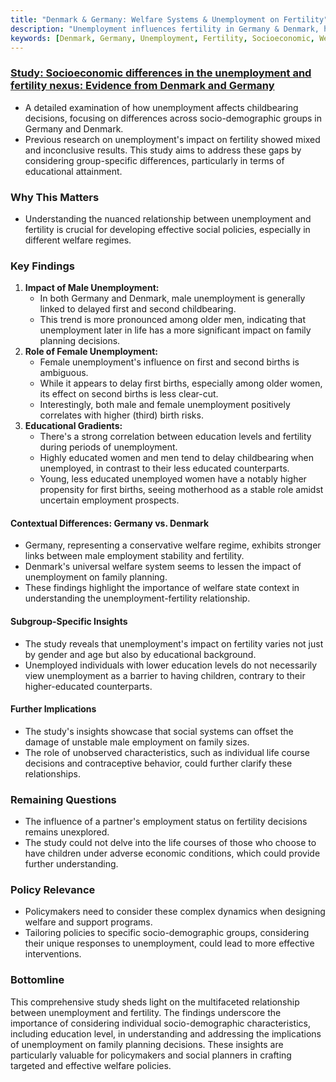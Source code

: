 ```yaml
---
title: "Denmark & Germany: Welfare Systems & Unemployment on Fertility"
description: "Unemployment influences fertility in Germany & Denmark, highlighting education's role & welfare system differences."
keywords: [Denmark, Germany, Unemployment, Fertility, Socioeconomic, Welfare Systems, Family Planning, Education Level, Policy Implications, Social Dynamics]
---
```


### [Study: Socioeconomic differences in the unemployment and fertility nexus: Evidence from Denmark and Germany](https://www.sciencedirect.com/science/article/pii/S1040260814000082#sec0065)

* A detailed examination of how unemployment affects childbearing decisions, focusing on differences across socio-demographic groups in Germany and Denmark.
* Previous research on unemployment's impact on fertility showed mixed and inconclusive results. This study aims to address these gaps by considering group-specific differences, particularly in terms of educational attainment.

### **Why This Matters**

* Understanding the nuanced relationship between unemployment and fertility is crucial for developing effective social policies, especially in different welfare regimes.

### **Key Findings**

1. **Impact of Male Unemployment:**
   * In both Germany and Denmark, male unemployment is generally linked to delayed first and second childbearing.
   * This trend is more pronounced among older men, indicating that unemployment later in life has a more significant impact on family planning decisions.
2. **Role of Female Unemployment:**
   * Female unemployment's influence on first and second births is ambiguous.
   * While it appears to delay first births, especially among older women, its effect on second births is less clear-cut.
   * Interestingly, both male and female unemployment positively correlates with higher (third) birth risks.
3. **Educational Gradients:**
   * There's a strong correlation between education levels and fertility during periods of unemployment.
   * Highly educated women and men tend to delay childbearing when unemployed, in contrast to their less educated counterparts.
   * Young, less educated unemployed women have a notably higher propensity for first births, seeing motherhood as a stable role amidst uncertain employment prospects.

#### **Contextual Differences: Germany vs. Denmark**

* Germany, representing a conservative welfare regime, exhibits stronger links between male employment stability and fertility.
* Denmark's universal welfare system seems to lessen the impact of unemployment on family planning.
* These findings highlight the importance of welfare state context in understanding the unemployment-fertility relationship.

#### **Subgroup-Specific Insights**

* The study reveals that unemployment's impact on fertility varies not just by gender and age but also by educational background.
* Unemployed individuals with lower education levels do not necessarily view unemployment as a barrier to having children, contrary to their higher-educated counterparts.

#### **Further Implications**

* The study's insights showcase that social systems can offset the damage of unstable male employment on family sizes.
* The role of unobserved characteristics, such as individual life course decisions and contraceptive behavior, could further clarify these relationships.

### **Remaining Questions**

* The influence of a partner's employment status on fertility decisions remains unexplored.
* The study could not delve into the life courses of those who choose to have children under adverse economic conditions, which could provide further understanding.

### **Policy Relevance**

* Policymakers need to consider these complex dynamics when designing welfare and support programs.
* Tailoring policies to specific socio-demographic groups, considering their unique responses to unemployment, could lead to more effective interventions.

### **Bottomline**

This comprehensive study sheds light on the multifaceted relationship between unemployment and fertility. The findings underscore the importance of considering individual socio-demographic characteristics, including education level, in understanding and addressing the implications of unemployment on family planning decisions. These insights are particularly valuable for policymakers and social planners in crafting targeted and effective welfare policies.